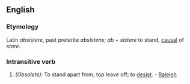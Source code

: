 ==English==

===Etymology===
Latin ''absistere'', past preterite ''absistens''; ''ab'' + ''sistere'' to stand, [[causal]] of ''stare''.
===Intransitive verb===
#''(Obsolete):'' To stand apart from; top leave off; to [[desist]]. - [[Raleigh]]